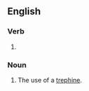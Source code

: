 ==English==

===Verb===
{{head|en|verb form}}

# {{present participle of|trephine|lang=en|nocat=1}}

===Noun===
{{en-noun}}

# The use of a [[trephine]].
